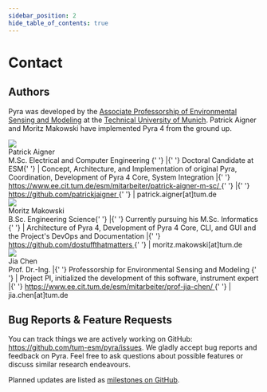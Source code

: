 ```yaml
---
sidebar_position: 2
hide_table_of_contents: true
---
```


# Contact

## Authors

Pyra was developed by the [Associate Professorship of Environmental Sensing and Modeling](https://www.ee.cit.tum.de/en/esm/home/) at the [Technical University of Munich](https://www.tum.de/en/). Patrick Aigner and Moritz Makowski have implemented Pyra 4 from the ground up.

<div className='tw-flex tw-flex-col md:tw-flex-row tw-items-center md:tw-items-start tw-gap-x-4 tw-mb-8'>
    <img
        src='/img/docs/patrick-profile-image.jpg'
        className='tw-rounded-xl tw-w-48'
    />
    <div className='tw-flex tw-flex-col tw-ga-py-1 tw-items-center md:tw-items-start tw-text-justify md:tw-text-left'>
        <div className='tw-text-2xl tw-font-semibold tw-pb-2 tw-pt-3'>
            Patrick Aigner
        </div>
        <div>
            <span className='tw-font-semibold'>
                M.Sc. Electrical and Computer Engineering
            </span>{' '}
            |{' '}
            <span className='tw-font-semibold'>Doctoral Candidate at ESM</span>{' '}
            | Concept, Architecture, and Implementation of original Pyra,
            Coordination, Development of Pyra 4 Core, System Integration |{' '}
            <a
                href='https://www.ee.cit.tum.de/esm/mitarbeiter/patrick-aigner-m-sc/'
                target='_blank'
                className='tw-break-all'
            >
                https://www.ee.cit.tum.de/esm/mitarbeiter/patrick-aigner-m-sc/
            </a>{' '}
            |{' '}
            <a
                href='https://github.com/patrickjaigner'
                target='_blank'
                className='tw-break-all'
            >
                https://github.com/patrickjaigner
            </a>{' '}
            | <span>patrick.aigner[at]tum.de</span>
        </div>
    </div>
</div>

<div className='tw-flex tw-flex-col md:tw-flex-row tw-items-center md:tw-items-start tw-gap-x-4 tw-mb-8'>
    <img
        src='/img/docs/moritz-profile-image.jpg'
        className='tw-rounded-xl tw-w-48'
    />
    <div className='tw-flex tw-flex-col tw-ga-py-1 tw-items-center md:tw-items-start tw-text-justify md:tw-text-left'>
        <div className='tw-text-2xl tw-font-semibold tw-pb-2 tw-pt-3'>
            Moritz Makowski
        </div>
        <div>
            <span className='tw-font-semibold'>B.Sc. Engineering Science</span>{' '}
            |{' '}
            <span className='tw-font-semibold'>
                Currently pursuing his M.Sc. Informatics
            </span>{' '}
            | Architecture of Pyra 4, Development of Pyra 4 Core, CLI, and GUI
            and the Project's DevOps and Documentation |{' '}
            <a
                href='https://github.com/dostuffthatmatters'
                target='_blank'
                className='tw-break-all'
            >
                https://github.com/dostuffthatmatters
            </a>{' '}
            | <span>moritz.makowski[at]tum.de</span>
        </div>
    </div>
</div>

<div className='tw-flex tw-flex-col md:tw-flex-row tw-items-center md:tw-items-start tw-gap-x-4 tw-mb-4'>
    <img
        src='/img/docs/jia-profile-image.jpeg'
        className='tw-rounded-xl tw-w-48'
    />
    <div className='tw-flex tw-flex-col tw-ga-py-1 tw-items-center md:tw-items-start tw-text-justify md:tw-text-left'>
        <div className='tw-text-2xl tw-font-semibold tw-pb-2 tw-pt-3'>
            Jia Chen
        </div>
        <div>
            <span className='tw-font-semibold'>Prof. Dr.-Ing.</span> |{' '}
            <span className='tw-font-semibold'>
                Professorship for Environmental Sensing and Modeling
            </span>{' '}
            | Project PI, initialized the development of this software,
            instrument expert |{' '}
            <a
                href='https://www.ee.cit.tum.de/esm/mitarbeiter/prof-jia-chen/'
                target='_blank'
                className='tw-break-all'
            >
                https://www.ee.cit.tum.de/esm/mitarbeiter/prof-jia-chen/
            </a>{' '}
            | <span>jia.chen[at]tum.de</span>
        </div>
    </div>
</div>

## Bug Reports & Feature Requests

You can track things we are actively working on GitHub: https://github.com/tum-esm/pyra/issues. We gladly accept bug reports and feedback on Pyra. Feel free to ask questions about possible features or discuss similar research endeavours.

Planned updates are listed as [milestones on GitHub](https://github.com/tum-esm/pyra/milestones).
